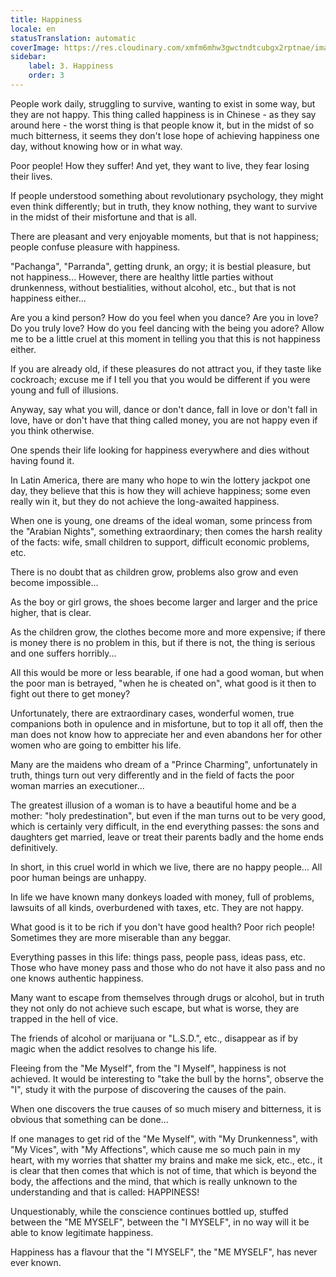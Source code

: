 ```yaml
---
title: Happiness
locale: en
statusTranslation: automatic
coverImage: https://res.cloudinary.com/xmfm6mhw3gwctndtcubgx2rptnae/image/upload/v1741354419/small_cover_la_gran_rebelion_28716e29d2.webp
sidebar:
    label: 3. Happiness
    order: 3
---
```

People work daily, struggling to survive, wanting to exist in some way, but they are not happy. This thing called happiness is in Chinese - as they say around here - the worst thing is that people know it, but in the midst of so much bitterness, it seems they don't lose hope of achieving happiness one day, without knowing how or in what way.

Poor people! How they suffer! And yet, they want to live, they fear losing their lives.

If people understood something about revolutionary psychology, they might even think differently; but in truth, they know nothing, they want to survive in the midst of their misfortune and that is all.

There are pleasant and very enjoyable moments, but that is not happiness; people confuse pleasure with happiness.

"Pachanga", "Parranda", getting drunk, an orgy; it is bestial pleasure, but not happiness... However, there are healthy little parties without drunkenness, without bestialities, without alcohol, etc., but that is not happiness either...

Are you a kind person? How do you feel when you dance? Are you in love? Do you truly love? How do you feel dancing with the being you adore? Allow me to be a little cruel at this moment in telling you that this is not happiness either.

If you are already old, if these pleasures do not attract you, if they taste like cockroach; excuse me if I tell you that you would be different if you were young and full of illusions.

Anyway, say what you will, dance or don't dance, fall in love or don't fall in love, have or don't have that thing called money, you are not happy even if you think otherwise.

One spends their life looking for happiness everywhere and dies without having found it.

In Latin America, there are many who hope to win the lottery jackpot one day, they believe that this is how they will achieve happiness; some even really win it, but they do not achieve the long-awaited happiness.

When one is young, one dreams of the ideal woman, some princess from the "Arabian Nights", something extraordinary; then comes the harsh reality of the facts: wife, small children to support, difficult economic problems, etc.

There is no doubt that as children grow, problems also grow and even become impossible...

As the boy or girl grows, the shoes become larger and larger and the price higher, that is clear.

As the children grow, the clothes become more and more expensive; if there is money there is no problem in this, but if there is not, the thing is serious and one suffers horribly...

All this would be more or less bearable, if one had a good woman, but when the poor man is betrayed, "when he is cheated on", what good is it then to fight out there to get money?

Unfortunately, there are extraordinary cases, wonderful women, true companions both in opulence and in misfortune, but to top it all off, then the man does not know how to appreciate her and even abandons her for other women who are going to embitter his life.

Many are the maidens who dream of a "Prince Charming", unfortunately in truth, things turn out very differently and in the field of facts the poor woman marries an executioner...

The greatest illusion of a woman is to have a beautiful home and be a mother: "holy predestination", but even if the man turns out to be very good, which is certainly very difficult, in the end everything passes: the sons and daughters get married, leave or treat their parents badly and the home ends definitively.

In short, in this cruel world in which we live, there are no happy people... All poor human beings are unhappy.

In life we have known many donkeys loaded with money, full of problems, lawsuits of all kinds, overburdened with taxes, etc. They are not happy.

What good is it to be rich if you don't have good health? Poor rich people! Sometimes they are more miserable than any beggar.

Everything passes in this life: things pass, people pass, ideas pass, etc. Those who have money pass and those who do not have it also pass and no one knows authentic happiness.

Many want to escape from themselves through drugs or alcohol, but in truth they not only do not achieve such escape, but what is worse, they are trapped in the hell of vice.

The friends of alcohol or marijuana or "L.S.D.", etc., disappear as if by magic when the addict resolves to change his life.

Fleeing from the "Me Myself", from the "I Myself", happiness is not achieved. It would be interesting to "take the bull by the horns", observe the "I", study it with the purpose of discovering the causes of the pain.

When one discovers the true causes of so much misery and bitterness, it is obvious that something can be done...

If one manages to get rid of the "Me Myself", with "My Drunkenness", with "My Vices", with "My Affections", which cause me so much pain in my heart, with my worries that shatter my brains and make me sick, etc., etc., it is clear that then comes that which is not of time, that which is beyond the body, the affections and the mind, that which is really unknown to the understanding and that is called: HAPPINESS!

Unquestionably, while the conscience continues bottled up, stuffed between the "ME MYSELF", between the "I MYSELF", in no way will it be able to know legitimate happiness.

Happiness has a flavour that the "I MYSELF", the "ME MYSELF", has never ever known.

